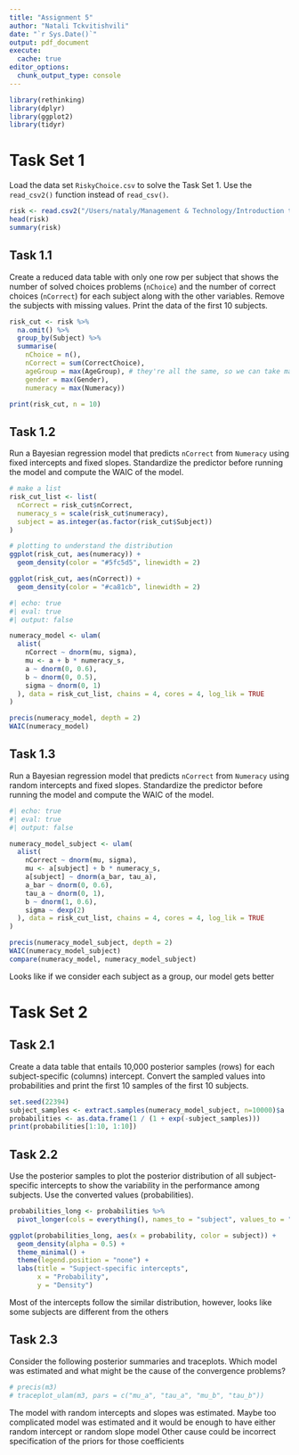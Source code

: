 ---
title: "Assignment 5"
author: "Natali Tckvitishvili"
date: "`r Sys.Date()`"
output: pdf_document
execute: 
  cache: true
editor_options: 
  chunk_output_type: console
---

```{r packages, warning=FALSE, message=FALSE}
library(rethinking)
library(dplyr)
library(ggplot2)
library(tidyr)
```

# Task Set 1

Load the data set `RiskyChoice.csv` to solve the Task Set 1. Use the `read_csv2()` function instead of `read_csv()`. 

```{r data}
risk <- read.csv2("/Users/nataly/Management & Technology/Introduction to Bayesian Data Analysis/bayes/bayes/data/RiskyChoice.csv")
head(risk)
summary(risk)
```


## Task 1.1

Create a reduced data table with only one row per subject that shows the number of solved choices problems (`nChoice`) and the number of correct choices (`nCorrect`) for each subject along with the other variables. 
Remove the subjects with missing values. 
Print the data of the first 10 subjects.

```{r}
risk_cut <- risk %>%
  na.omit() %>%
  group_by(Subject) %>%
  summarise(
    nChoice = n(),
    nCorrect = sum(CorrectChoice),
    ageGroup = max(AgeGroup), # they're all the same, so we can take max
    gender = max(Gender),
    numeracy = max(Numeracy))

print(risk_cut, n = 10)
```

## Task 1.2 

Run a Bayesian regression model that predicts `nCorrect` from `Numeracy` using fixed intercepts and fixed slopes.
Standardize the predictor before running the model and compute the WAIC of the model.

```{r}
# make a list
risk_cut_list <- list(
  nCorrect = risk_cut$nCorrect,
  numeracy_s = scale(risk_cut$numeracy),
  subject = as.integer(as.factor(risk_cut$Subject))
)

# plotting to understand the distribution
ggplot(risk_cut, aes(numeracy)) +
  geom_density(color = "#5fc5d5", linewidth = 2)

ggplot(risk_cut, aes(nCorrect)) +
  geom_density(color = "#ca81cb", linewidth = 2)
```

```{r m1, warning=FALSE, message=FALSE, output=FALSE}
#| echo: true
#| eval: true
#| output: false

numeracy_model <- ulam(
  alist(
    nCorrect ~ dnorm(mu, sigma),
    mu <- a + b * numeracy_s,
    a ~ dnorm(0, 0.6),
    b ~ dnorm(0, 0.5),
    sigma ~ dnorm(0, 1)
  ), data = risk_cut_list, chains = 4, cores = 4, log_lik = TRUE
)
```

```{r}
precis(numeracy_model, depth = 2)
WAIC(numeracy_model)
```

## Task 1.3 

Run a Bayesian regression model that predicts `nCorrect` from `Numeracy` using random intercepts and fixed slopes.
Standardize the predictor before running the model and compute the WAIC of the model.

```{r m2, warning=FALSE, message=FALSE, output=FALSE}
#| echo: true
#| eval: true
#| output: false

numeracy_model_subject <- ulam(
  alist(
    nCorrect ~ dnorm(mu, sigma),
    mu <- a[subject] + b * numeracy_s,
    a[subject] ~ dnorm(a_bar, tau_a),
    a_bar ~ dnorm(0, 0.6),
    tau_a ~ dnorm(0, 1),
    b ~ dnorm(1, 0.6),
    sigma ~ dexp(2)
  ), data = risk_cut_list, chains = 4, cores = 4, log_lik = TRUE
)
```

```{r}
precis(numeracy_model_subject, depth = 2)
WAIC(numeracy_model_subject)
compare(numeracy_model, numeracy_model_subject)
```

Looks like if we consider each subject as a group, our model gets better

\newpage

# Task Set 2

## Task 2.1 

Create a data table that entails 10,000 posterior samples (rows) for each subject-specific (columns) intercept. 
Convert the sampled values into probabilities and print the first 10 samples of the first 10 subjects.

```{r}
set.seed(22394)
subject_samples <- extract.samples(numeracy_model_subject, n=10000)$a
probabilities <- as.data.frame(1 / (1 + exp(-subject_samples)))
print(probabilities[1:10, 1:10])
```

## Task 2.2

Use the posterior samples to plot the posterior distribution of all subject-specific intercepts to show the variability in the performance among subjects. 
Use the converted values (probabilities). 

```{r}
probabilities_long <- probabilities %>%
  pivot_longer(cols = everything(), names_to = "subject", values_to = "probability")

ggplot(probabilities_long, aes(x = probability, color = subject)) +
  geom_density(alpha = 0.5) +
  theme_minimal() +
  theme(legend.position = "none") +
  labs(title = "Supject-specific intercepts",
       x = "Probability",
       y = "Density")
```

Most of the intercepts follow the similar distribution, however, looks like some subjects are different from the others

## Task 2.3 

Consider the following posterior summaries and traceplots. 
Which model was estimated and what might be the cause of the convergence problems?

```{r}
# precis(m3)
# traceplot_ulam(m3, pars = c("mu_a", "tau_a", "mu_b", "tau_b"))
```

The model with random intercepts and slopes was estimated.
Maybe too complicated model was estimated and it would be enough to have either random intercept or random slope model
Other cause could be incorrect specification of the priors for those coefficients

